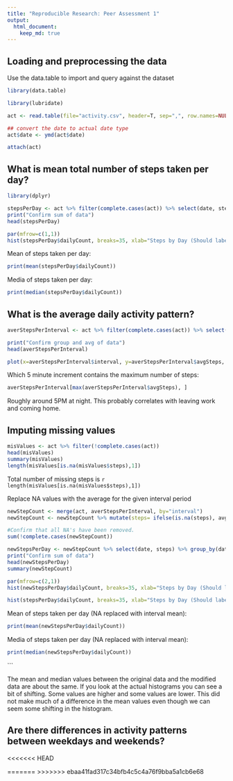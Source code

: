 ```yaml
---
title: "Reproducible Research: Peer Assessment 1"
output: 
  html_document:
    keep_md: true
---
```


## Loading and preprocessing the data
Use the data.table to import and query against the dataset
```r

library(data.table)

library(lubridate)

act <- read.table(file="activity.csv", header=T, sep=",", row.names=NULL, stringsAsFactors=F)

## convert the date to actual date type
act$date <- ymd(act$date)

attach(act)

```

## What is mean total number of steps taken per day?
```r
library(dplyr)

stepsPerDay <- act %>% filter(complete.cases(act)) %>% select(date, steps) %>% group_by(date) %>% summarize(dailyCount = sum(steps))
print("Confirm sum of data")
head(stepsPerDay)

par(mfrow=c(1,1))
hist(stepsPerDay$dailyCount, breaks=35, xlab="Steps by Day (Should label with date)", ylab="Sum of steps per day", main="Frequency of Steps Per Day")

```

Mean of steps taken per day: 
``` r
print(mean(stepsPerDay$dailyCount))
```

Media of steps taken per day:
``` r
print(median(stepsPerDay$dailyCount))
```


## What is the average daily activity pattern?

```r
averStepsPerInterval <- act %>% filter(complete.cases(act)) %>% select(interval, steps) %>% group_by(interval) %>% summarize(avgSteps = mean(steps))

print("Confirm group and avg of data")
head(averStepsPerInterval)

plot(x=averStepsPerInterval$interval, y=averStepsPerInterval$avgSteps, type="l", xlab="Intervals (24 hour on 5 minute increments)", ylab="Average Steps Taken Per Interval", main="Average of Time Intervals Across All Days")

```

Which 5 minute increment contains the maximum number of steps:
```r
averStepsPerInterval[max(averStepsPerInterval$avgSteps), ]

``` 
Roughly around 5PM at night.  This probably correlates with leaving work and coming home.


## Imputing missing values
```r
misValues <- act %>% filter(!complete.cases(act))
head(misValues)
summary(misValues)
length(misValues[is.na(misValues$steps),1])
```
Total number of missing steps is `r length(misValues[is.na(misValues$steps),1])`

Replace NA values with the average for the given interval period

```r

newStepCount <- merge(act, averStepsPerInterval, by="interval")
newStepCount <- newStepCount %>% mutate(steps= ifelse(is.na(steps), avgSteps, steps))

#Confirm that all NA's have been removed.
sum(!complete.cases(newStepCount))

newStepsPerDay <- newStepCount %>% select(date, steps) %>% group_by(date) %>% summarize(dailyCount = sum(steps))
print("Confirm sum of data")
head(newStepsPerDay)
summary(newStepCount)

par(mfrow=c(2,1))
hist(newStepsPerDay$dailyCount, breaks=35, xlab="Steps by Day (Should label with date)", ylab="Sum of steps per day", main="Frequency of Steps Per Day (Modified to remove NA)")

hist(stepsPerDay$dailyCount, breaks=35, xlab="Steps by Day (Should label with date)", ylab="Sum of steps per day", main="Frequency of Steps Per Day (Original Unmodified Data")

```

Mean of steps taken per day (NA replaced with interval mean): 
``` r
print(mean(newStepsPerDay$dailyCount))
```

Media of steps taken per day (NA replaced with interval mean):
``` r
print(median(newStepsPerDay$dailyCount))
```

```

The mean and median values between the original data and the modified data are about the same.  If you look at the actual histograms you can see a bit of shifting.  Some values are higher and some values are lower.  This did not make much of a difference in the mean values even though we can seem some shifting in the histogram.

## Are there differences in activity patterns between weekdays and weekends?
<<<<<<< HEAD


=======
>>>>>>> ebaa41fad317c34bfb4c5c4a76f9bba5a1cb6e68
